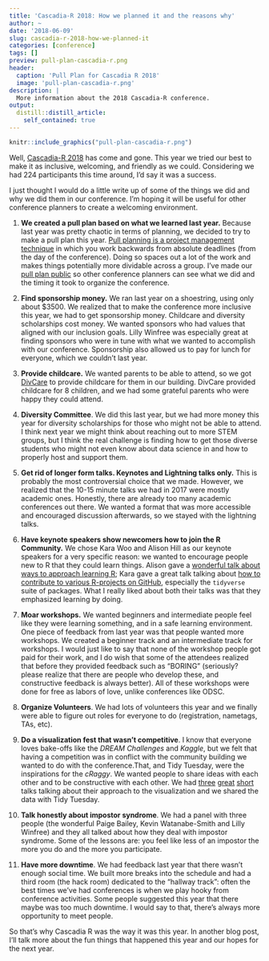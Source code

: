 ```yaml
---
title: 'Cascadia-R 2018: How we planned it and the reasons why'
author: ~
date: '2018-06-09'
slug: cascadia-r-2018-how-we-planned-it
categories: [conference]
tags: []
preview: pull-plan-cascadia-r.png
header:
  caption: 'Pull Plan for Cascadia R 2018'
  image: 'pull-plan-cascadia-r.png'
description: |
  More information about the 2018 Cascadia-R conference.   
output:
  distill::distill_article:
    self_contained: true
---
```


```r
knitr::include_graphics("pull-plan-cascadia-r.png")
```

Well, [Cascadia-R 2018](http://cascadiarconf.com) has come and gone. This year we tried our best to make it as inclusive, welcoming, and friendly as we could. Considering we had 224 participants this time around, I'd say it was a success.

I just thought I would do a little write up of some of the things we did and why we did them in our conference. I'm hoping it will be useful for other conference planners to create a welcoming environment.  

1. **We created a pull plan based on what we learned last year.** Because last year was pretty chaotic in terms of planning, we decided to try to make a pull plan this year. [Pull planning is a project management technique](https://esub.com/pull-planning-how-lean-construction-practices-can-improve-project-efficiency/) in which you work backwards from absolute deadlines (from the day of the conference). Doing so spaces out a lot of the work and makes things potentially more dividable across a group. I've made our [pull plan public](https://trello.com/b/lphkRbnU/cascadia-r-pull-plan) so other conference planners can see what we did and the timing it took to organize the conference. 

1. **Find sponsorship money.** We ran last year on a shoestring, using only about $3500. We realized that to make the conference more inclusive this year, we had to get sponsorship money. Childcare and diversity scholarships cost money. We wanted sponsors who had values that aligned with our inclusion goals. Lilly Winfree was especially great at finding sponsors who were in tune with what we wanted to accomplish with our conference. Sponsorship also allowed us to pay for lunch for everyone, which we couldn't last year.

1. **Provide childcare.** We wanted parents to be able to attend, so we got [DivCare](http://www.divcarepdx.com) to provide childcare for them in our building. DivCare provided childcare for 8 children, and we had some grateful parents who were happy they could attend. 

1. **Diversity Committee**. We did this last year, but we had more money this year for diversity scholarships for those who might not be able to attend. I think next year we might think about reaching out to more STEM groups, but I think the real challenge is finding how to get those diverse students who might not even know about data science in and how to properly host and support them.

1. **Get rid of longer form talks. Keynotes and Lightning talks only.** This is probably the most controversial choice that we made. However, we realized that the 10-15 minute talks we had in 2017 were mostly academic ones. Honestly, there are already too many academic conferences out there. We wanted a format that was more accessible and encouraged discussion afterwards, so we stayed with the lightning talks.

1. **Have keynote speakers show newcomers how to join the R Community.** We chose Kara Woo and Alison Hill as our keynote speakers for a very specific reason: we wanted to encourage people new to R that they could learn things. Alison gave a [wonderful talk about ways to approach learning R](https://speakerdeck.com/apreshill/big-magic-with-r-creative-learning-beyond-fear); Kara gave a great talk talking about [how to contribute to various R-projects on GitHub](https://github.com/karawoo/2018-06-02-cascadiarconf), especially the `tidyverse` suite of packages. What I really liked about both their talks was that they emphasized learning by doing.

1. **Moar workshops.** We wanted beginners and intermediate people feel like they were learning something, and in a safe learning environment. One piece of feedback from last year was that people wanted more workshops. We created a beginner track and an intermediate track for workshops. I would just like to say that none of the workshop people got paid for their work, and I do wish that some of the attendees realized that before they provided feedback such as "BORING" (seriously? please realize that there are people who develop these, and constructive feedback is always better). All of these workshops were done for free as labors of love, unlike conferences like ODSC. 

1. **Organize Volunteers**. We had lots of volunteers this year and we finally were able to figure out roles for everyone to do (registration, nametags, TAs, etc). 

1. **Do a visualization fest that wasn't competitive**. I know that everyone loves bake-offs like the *DREAM Challenges* and *Kaggle*, but we felt that having a competition was in conflict with the community building we wanted to do with the conference.That, and Tidy Tuesday, were the inspirations for the *cRaggy*.  We wanted people to share ideas with each other and to be constructive with each other. We had [three](https://github.com/lopierra/biketown) [great](https://github.com/cwickham/cRaggyhttps://github.com/cwickham/cRaggy) [short](https://github.com/WatanabeSmith/BIKETOWN_CascadiaR) talks talking about their approach to the visualization and we shared the data with Tidy Tuesday.

1. **Talk honestly about impostor syndrome**. We had a panel with three people (the wonderful Paige Bailey, Kevin Watanabe-Smith and Lilly Winfree) and they all talked about how they deal with impostor syndrome. Some of the lessons are: you feel like less of an impostor the more you do and the more you participate. 

1. **Have more downtime**. We had feedback last year that there wasn't enough social time. We built more breaks into the schedule and had a third room (the hack room) dedicated to the "hallway track": often the best times we've had conferences is when we play hooky from conference activities. Some people suggested this year that there maybe was too much downtime. I would say to that, there's always more opportunity to meet people.

So that's why Cascadia R was the way it was this year. In another blog post, I'll talk more about the fun things that happened this year and our hopes for the next year.